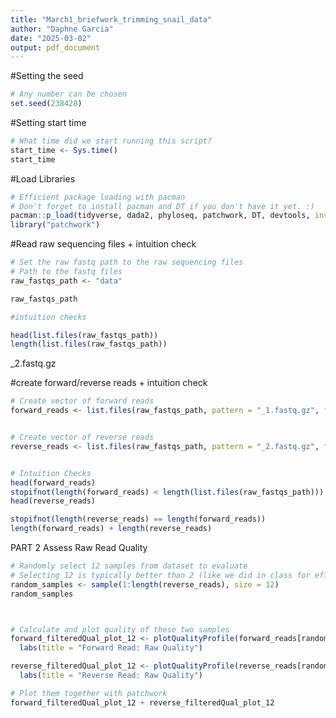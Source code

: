 ```yaml
---
title: "March1_briefwork_trimming_snail_data"
author: "Daphne Garcia"
date: "2025-03-02"
output: pdf_document
---
```





#Setting the seed
```r
# Any number can be chosen 
set.seed(238428)
```

#Setting start time
```r
# What time did we start running this script? 
start_time <- Sys.time()
start_time
```

#Load Libraries
```r
# Efficient package loading with pacman 
# Don't forget to install pacman and DT if you don't have it yet. :) 
pacman::p_load(tidyverse, dada2, phyloseq, patchwork, DT, devtools, install = FALSE)
library("patchwork")
```


#Read raw sequencing files + intuition check
```r
# Set the raw fastq path to the raw sequencing files 
# Path to the fastq files 
raw_fastqs_path <- "data"

raw_fastqs_path

#intuition checks

head(list.files(raw_fastqs_path))
length(list.files(raw_fastqs_path))
```
_2.fastq.gz

#create forward/reverse reads + intuition check
```r
# Create vector of forward reads
forward_reads <- list.files(raw_fastqs_path, pattern = "_1.fastq.gz", full.names = TRUE)  


# Create vector of reverse reads
reverse_reads <- list.files(raw_fastqs_path, pattern = "_2.fastq.gz", full.names = TRUE) 


# Intuition Checks 
head(forward_reads)
stopifnot(length(forward_reads) < length(list.files(raw_fastqs_path)))
head(reverse_reads)

stopifnot(length(reverse_reads) == length(forward_reads))
length(forward_reads) + length(reverse_reads)
```


############ PART 2  Assess Raw Read Quality #################

```r
# Randomly select 12 samples from dataset to evaluate 
# Selecting 12 is typically better than 2 (like we did in class for efficiency)
random_samples <- sample(1:length(reverse_reads), size = 12)
random_samples



# Calculate and plot quality of these two samples
forward_filteredQual_plot_12 <- plotQualityProfile(forward_reads[random_samples]) + 
  labs(title = "Forward Read: Raw Quality")

reverse_filteredQual_plot_12 <- plotQualityProfile(reverse_reads[random_samples]) + 
  labs(title = "Reverse Read: Raw Quality")

# Plot them together with patchwork
forward_filteredQual_plot_12 + reverse_filteredQual_plot_12
```



